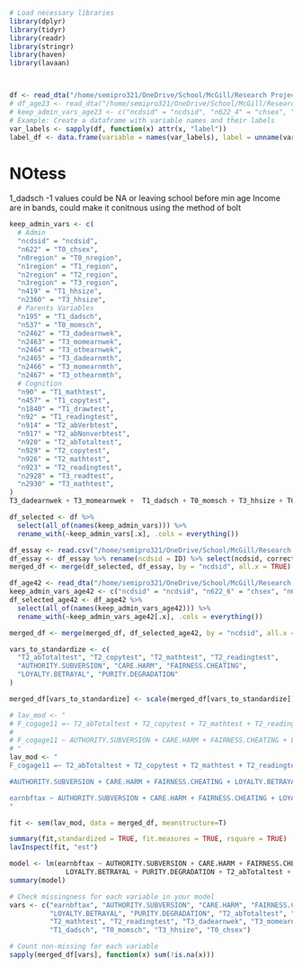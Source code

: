 
```r
# Load necessary libraries
library(dplyr)
library(tidyr)
library(readr)
library(stringr)
library(haven)
library(lavaan)



df <- read_dta("/home/semipro321/OneDrive/School/McGill/Research Projects/Essay/Data/Age0to16_Sweep0to3/stata/stata13/ncds0123.dta")
# df_age23 <- read_dta("/home/semipro321/OneDrive/School/McGill/Research Projects/Essay/Data/Age23_Sweep4/stata/stata13/ncds4.dta")
# keep_admin_vars_age23 <- c("ncdsid" = "ncdsid", "n622_4" = "chsex", "n4region" = "region", "n4143" = "everemployed", "n4239" = "curjobwrkstatus", "n4260" = "curjobinc", "n4331" = "curjobhrwrk", "n4529" = "highqual", "n4656" = "numolvl", "n4658" = "numalvl", "famnet" = "hhincweeknet")
# Example: Create a dataframe with variable names and their labels
var_labels <- sapply(df, function(x) attr(x, "label"))
label_df <- data.frame(variable = names(var_labels), label = unname(var_labels), stringsAsFactors = FALSE)

```
# NOtess
1_dadsch -1 values could be NA or leaving school before min age
Income are in bands, could make it conitnous using the method of bolt
```r
keep_admin_vars <- c(
  # Admin   
  "ncdsid" = "ncdsid", 
  "n622" = "T0_chsex", 
  "n0region" = "T0_nregion", 
  "n1region" = "T1_region", 
  "n2region" = "T2_region", 
  "n3region" = "T3_region", 
  "n419" = "T1_hhsize", 
  "n2360" = "T3_hhsize",
  # Parents Variables
  "n195" = "T1_dadsch", 
  "n537" = "T0_momsch", 
  "n2462" = "T3_dadearnwek", 
  "n2463" = "T3_momearnwek", 
  "n2464" = "T3_othearnwek", 
  "n2465" = "T3_dadearnmth", 
  "n2466" = "T3_momearnmth", 
  "n2467" = "T3_othearnmth",
  # Cognition
  "n90" = "T1_mathtest", 
  "n457" = "T1_copytest", 
  "n1840" = "T1_drawtest", 
  "n92" = "T1_readingtest",
  "n914" = "T2_abVerbtest", 
  "n917" = "T2_abNonverbtest", 
  "n920" = "T2_abTotaltest", 
  "n929" = "T2_copytest", 
  "n926" = "T2_mathtest", 
  "n923" = "T2_readingtest",
  "n2928" = "T3_readtest", 
  "n2930" = "T3_mathtest",
)
T3_dadearnwek + T3_momearnwek +  T1_dadsch + T0_momsch + T3_hhsize + T0_chsex
```

```r
df_selected <- df %>%
  select(all_of(names(keep_admin_vars))) %>%
  rename_with(~keep_admin_vars[.x], .cols = everything())

```

```r
df_essay <- read.csv("/home/semipro321/OneDrive/School/McGill/Research Projects/Essay/Data/essay11/Processed/essays_with_mfscores.csv")
df_essay <- df_essay %>% rename(ncdsid = ID) %>% select(ncdsid, corrected, AUTHORITY.SUBVERSION, CARE.HARM, FAIRNESS.CHEATING, LOYALTY.BETRAYAL, PURITY.DEGRADATION)
merged_df <- merge(df_selected, df_essay, by = "ncdsid", all.x = TRUE)

```

```r
df_age42 <- read_dta("/home/semipro321/OneDrive/School/McGill/Research Projects/Essay/Data/Age42_Sweep6/stata/stata13_se/ncds6_v2.dta")
keep_admin_vars_age42 <- c("ncdsid" = "ncdsid", "n622_6" = "chsex", "n6region" = "region", "seearn" = "earnbftax", "hsize" = "hhsize")
df_selected_age42 <- df_age42 %>%
  select(all_of(names(keep_admin_vars_age42))) %>%
  rename_with(~keep_admin_vars_age42[.x], .cols = everything())

merged_df <- merge(merged_df, df_selected_age42, by = "ncdsid", all.x = TRUE)

```

```r
vars_to_standardize <- c(
  "T2_abTotaltest", "T2_copytest", "T2_mathtest", "T2_readingtest",
  "AUTHORITY.SUBVERSION", "CARE.HARM", "FAIRNESS.CHEATING", 
  "LOYALTY.BETRAYAL", "PURITY.DEGRADATION"
)

merged_df[vars_to_standardize] <- scale(merged_df[vars_to_standardize])

```

```r
# lav_mod <- "
# F_cogage11 =~ T2_abTotaltest + T2_copytest + T2_mathtest + T2_readingtest
# 
# F_cogage11 ~ AUTHORITY.SUBVERSION + CARE.HARM + FAIRNESS.CHEATING + LOYALTY.BETRAYAL + PURITY.DEGRADATION
# "
lav_mod <- "
F_cogage11 =~ T2_abTotaltest + T2_copytest + T2_mathtest + T2_readingtest

#AUTHORITY.SUBVERSION + CARE.HARM + FAIRNESS.CHEATING + LOYALTY.BETRAYAL + PURITY.DEGRADATION ~ slope*1 + F_cogage11

earnbftax ~ AUTHORITY.SUBVERSION + CARE.HARM + FAIRNESS.CHEATING + LOYALTY.BETRAYAL + PURITY.DEGRADATION  + F_cogage11
"

fit <- sem(lav_mod, data = merged_df, meanstructure=T)
```

```r
summary(fit,standardized = TRUE, fit.measures = TRUE, rsquare = TRUE)
lavInspect(fit, "est")
```

```r
model <- lm(earnbftax ~ AUTHORITY.SUBVERSION + CARE.HARM + FAIRNESS.CHEATING + 
              LOYALTY.BETRAYAL + PURITY.DEGRADATION + T2_abTotaltest + T2_copytest + T2_mathtest + T2_readingtest + T3_dadearnwek + T3_momearnwek +  T1_dadsch + T0_momsch + T3_hhsize + T0_chsex, data = merged_df)
summary(model)

```
```r
# Check missingness for each variable in your model
vars <- c("earnbftax", "AUTHORITY.SUBVERSION", "CARE.HARM", "FAIRNESS.CHEATING",
          "LOYALTY.BETRAYAL", "PURITY.DEGRADATION", "T2_abTotaltest", "T2_copytest",
          "T2_mathtest", "T2_readingtest", "T3_dadearnwek", "T3_momearnwek",
          "T1_dadsch", "T0_momsch", "T3_hhsize", "T0_chsex")

# Count non-missing for each variable
sapply(merged_df[vars], function(x) sum(!is.na(x)))

```

